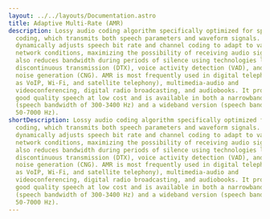 ---
layout: ../../layouts/Documentation.astro
title: Adaptive Multi-Rate (AMR)
description: Lossy audio coding algorithm specifically optimized for speech
  coding, which transmits both speech parameters and waveform signals. AMR
  dynamically adjusts speech bit rate and channel coding to adapt to various
  network conditions, maximizing the possibility of receiving audio signals. It
  also reduces bandwidth during periods of silence using technologies like
  discontinuous transmission (DTX), voice activity detection (VAD), and comfort
  noise generation (CNG). AMR is most frequently used in digital telephony (such
  as VoIP, Wi-Fi, and satellite telephony), multimedia-audio and
  videoconferencing, digital radio broadcasting, and audiobooks. It provides
  good quality speech at low cost and is available in both a narrowband version
  (speech bandwidth of 300-3400 Hz) and a wideband version (speech bandwidth of
  50-7000 Hz).
shortDescription: Lossy audio coding algorithm specifically optimized for speech
  coding, which transmits both speech parameters and waveform signals. AMR
  dynamically adjusts speech bit rate and channel coding to adapt to various
  network conditions, maximizing the possibility of receiving audio signals. It
  also reduces bandwidth during periods of silence using technologies like
  discontinuous transmission (DTX), voice activity detection (VAD), and comfort
  noise generation (CNG). AMR is most frequently used in digital telephony (such
  as VoIP, Wi-Fi, and satellite telephony), multimedia-audio and
  videoconferencing, digital radio broadcasting, and audiobooks. It provides
  good quality speech at low cost and is available in both a narrowband version
  (speech bandwidth of 300-3400 Hz) and a wideband version (speech bandwidth of
  50-7000 Hz).
---
